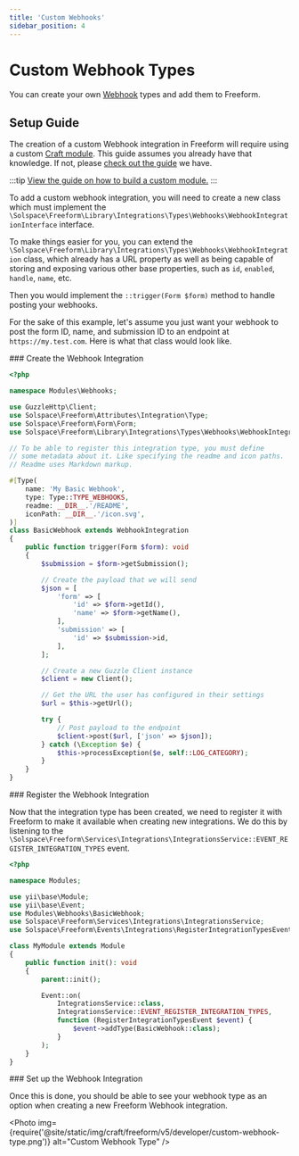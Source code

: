 ```yaml
---
title: 'Custom Webhooks'
sidebar_position: 4
---
```



# Custom Webhook Types<Badge type="pro" text="Pro" />

You can create your own [Webhook](../integrations/generic-webhooks.mdx) types and add them to Freeform.

## Setup Guide<Badge type="feature" text="Revised in 5.0+" />

The creation of a custom Webhook integration in Freeform will require using a custom [Craft module](https://craftcms.com/docs/5.x/extend/module-guide.html). This guide assumes you already have that knowledge. If not, please [check out the guide](../guides/developer/building-a-custom-module.mdx) we have.

:::tip
[View the guide on how to build a custom module.](../guides/developer/building-a-custom-module.mdx)
:::

To add a custom webhook integration, you will need to create a new class which must implement the `\Solspace\Freeform\Library\Integrations\Types\Webhooks\WebhookIntegrationInterface` interface.

To make things easier for you, you can extend the `\Solspace\Freeform\Library\Integrations\Types\Webhooks\WebhookIntegration` class, which already has a URL property as well as being capable of storing and exposing various other base properties, such as `id`, `enabled`, `handle`, `name`, etc.

Then you would implement the `::trigger(Form $form)` method to handle posting your webhooks.

For the sake of this example, let's assume you just want your webhook to post the form ID, name, and submission ID to an endpoint at `https://my.test.com`. Here is what that class would look like.

<VerticalStepWrapper>

<StepMarkdown>
### Create the Webhook Integration

```php showLineNumbers
<?php

namespace Modules\Webhooks;

use GuzzleHttp\Client;
use Solspace\Freeform\Attributes\Integration\Type;
use Solspace\Freeform\Form\Form;
use Solspace\Freeform\Library\Integrations\Types\Webhooks\WebhookIntegration;

// To be able to register this integration type, you must define
// some metadata about it. Like specifying the readme and icon paths.
// Readme uses Markdown markup.

#[Type(
    name: 'My Basic Webhook',
    type: Type::TYPE_WEBHOOKS,
    readme: __DIR__.'/README',
    iconPath: __DIR__.'/icon.svg',
)]
class BasicWebhook extends WebhookIntegration
{
    public function trigger(Form $form): void
    {
        $submission = $form->getSubmission();

        // Create the payload that we will send
        $json = [
            'form' => [
                'id' => $form->getId(),
                'name' => $form->getName(),
            ],
            'submission' => [
                'id' => $submission->id,
            ],
        ];

        // Create a new Guzzle Client instance
        $client = new Client();

        // Get the URL the user has configured in their settings
        $url = $this->getUrl();

        try {
            // Post payload to the endpoint
            $client->post($url, ['json' => $json]);
        } catch (\Exception $e) {
            $this->processException($e, self::LOG_CATEGORY);
        }
    }
}
```

</StepMarkdown>

<StepMarkdown>
### Register the Webhook Integration

Now that the integration type has been created, we need to register it with Freeform to make it available when creating new integrations. We do this by listening to the `\Solspace\Freeform\Services\Integrations\IntegrationsService::EVENT_REGISTER_INTEGRATION_TYPES` event.

```php showLineNumbers
<?php

namespace Modules;

use yii\base\Module;
use yii\base\Event;
use Modules\Webhooks\BasicWebhook;
use Solspace\Freeform\Services\Integrations\IntegrationsService;
use Solspace\Freeform\Events\Integrations\RegisterIntegrationTypesEvent;

class MyModule extends Module
{
    public function init(): void
    {
        parent::init();

        Event::on(
            IntegrationsService::class,
            IntegrationsService::EVENT_REGISTER_INTEGRATION_TYPES,
            function (RegisterIntegrationTypesEvent $event) {
                $event->addType(BasicWebhook::class);
            }
        );
    }
}
```

</StepMarkdown>

<StepMarkdown>
### Set up the Webhook Integration

Once this is done, you should be able to see your webhook type as an option when creating a new Freeform Webhook integration.

<Photo
  img={require('@site/static/img/craft/freeform/v5/developer/custom-webhook-type.png')}
  alt="Custom Webhook Type"
/>

</StepMarkdown>
</VerticalStepWrapper>
